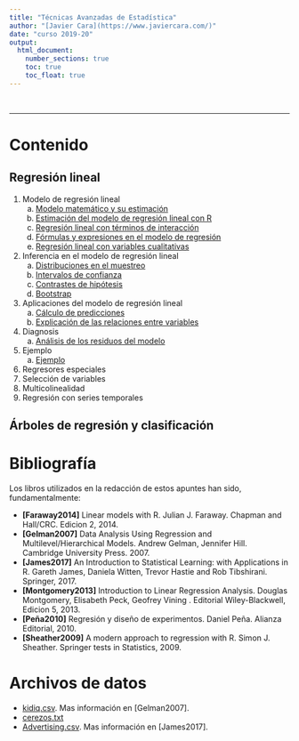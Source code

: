 ```yaml
---
title: "Técnicas Avanzadas de Estadística"
author: "[Javier Cara](https://www.javiercara.com/)"
date: "curso 2019-20"
output: 
  html_document:
    number_sections: true
    toc: true
    toc_float: true
---
```


<br>

***

# Contenido

## Regresión lineal

1. Modelo de regresión lineal
    a. [Modelo matemático y su estimación](lm_estimacion.html)
    b. [Estimación del modelo de regresión lineal con R](lm_estimacionR.html)
    c. [Regresión lineal con términos de interacción](lm_interaccion.html)
    d. [Fórmulas y expresiones en el modelo de regresión](lm_formulas.html)
    e. [Regresión lineal con variables cualitativas](lm_cualitativas.html)
2. Inferencia en el modelo de regresión lineal
    a. [Distribuciones en el muestreo](lm_inferencia_muestreo.html)
    b. [Intervalos de confianza](lm_inferencia_intervalos.html)
    c. [Contrastes de hipótesis](lm_inferencia_contrastes.html)
    d. [Bootstrap](lm_inferencia_bootstrap.html)
3. Aplicaciones del modelo de regresión lineal
    a. [Cálculo de predicciones](lm_aplicaciones_prediccion.html)
    b. [Explicación de las relaciones entre variables](lm_aplicaciones_explicacion.html)
4. Diagnosis
    a. [Análisis de los residuos del modelo](lm_diagnosis.html)
5. Ejemplo
    a. [Ejemplo](lm_ejemplo1.html)
6. Regresores especiales
7. Selección de variables
8. Multicolinealidad
9. Regresión con series temporales
    
## Árboles de regresión y clasificación

# Bibliografía

Los libros utilizados en la redacción de estos apuntes han sido, fundamentalmente:

- **[Faraway2014]** Linear models with R. Julian J. Faraway. Chapman and Hall/CRC. Edicion 2, 2014.
- **[Gelman2007]** Data Analysis Using Regression and Multilevel/Hierarchical Models. Andrew Gelman, Jennifer Hill. Cambridge University Press. 2007.
- **[James2017]** An Introduction to Statistical Learning: with Applications in R. Gareth James, Daniela Witten, Trevor Hastie and Rob Tibshirani. Springer, 2017.
- **[Montgomery2013]** Introduction to Linear Regression Analysis. Douglas Montgomery, Elisabeth Peck, Geofrey Vining . Editorial Wiley-Blackwell, Edicion 5, 2013.
- **[Peña2010]** Regresión y diseño de experimentos. Daniel Peña. Alianza Editorial, 2010.
- **[Sheather2009]** A modern approach to regression with R. Simon J. Sheather. Springer tests in Statistics, 2009.

# Archivos de datos

- [kidiq.csv](datos/kidiq.csv). Mas información en [Gelman2007].
- [cerezos.txt](datos/cerezos.txt)
- [Advertising.csv](datos/Advertising.csv). Mas información en [James2017].

<br>